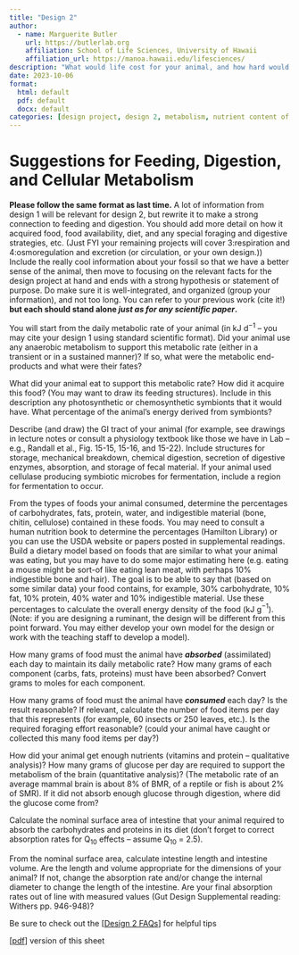 ```yaml
---
title: "Design 2"
author:
  - name: Marguerite Butler  
    url: https://butlerlab.org
    affiliation: School of Life Sciences, University of Hawaii
    affiliation_url: https://manoa.hawaii.edu/lifesciences/
description: "What would life cost for your animal, and how hard would it be to be in heat balance?"
date: 2023-10-06
format: 
  html: default 
  pdf: default
  docx: default
categories: [design project, design 2, metabolism, nutrient content of food, DMR, feeding, digestion, protein transport, carbohydrate transport, gut, small intestine  ]
---
```


# Suggestions for Feeding, Digestion, and Cellular Metabolism

__Please follow the same format as last time.__ A lot of information from design 1 will be relevant for design 2, but rewrite it to make a strong connection to feeding and digestion. You should add more detail on how it acquired food, food availability, diet, and any special foraging and digestive strategies, etc.  (Just FYI your remaining projects will cover 3:respiration and 4:osmoregulation and excretion (or circulation, or your own design.)) Include the really cool information about your fossil so that we have a better sense of the animal, then move to focusing on the relevant facts for the design project at hand and ends with a strong hypothesis or statement of purpose. Do make sure it is well-integrated, and organized (group your information), and not too long.  You can refer to your previous work (cite it!) __but each should stand alone _just as for any scientific paper_.__

You will start from the daily metabolic rate of your animal (in kJ d$^{-1}$ – you may cite your design 1 using standard scientific format).  Did your animal use any anaerobic metabolism to support this metabolic rate (either in a transient or in a sustained manner)?  If so, what were the metabolic end-products and what were their fates?

What did your animal eat to support this metabolic rate?  How did it acquire this food?  (You may want to draw its feeding structures).  Include in this description any photosynthetic or chemosynthetic symbionts that it would have.  What percentage of the animal’s energy derived from symbionts?

Describe (and draw) the GI tract of your animal (for example, see drawings in lecture notes or consult a physiology textbook like those we have in Lab – e.g., Randall et al., Fig. 15-15, 15-16, and 15-22).  Include structures for storage, mechanical breakdown, chemical digestion, secretion of digestive enzymes, absorption, and storage of fecal material.  If your animal used cellulase producing symbiotic microbes for fermentation, include a region for fermentation to occur.

From the types of foods your animal consumed, determine the percentages of carbohydrates, fats, protein, water, and indigestible material (bone, chitin, cellulose) contained in these foods.  You may need to consult a human nutrition book to determine the percentages (Hamilton Library) or you can use the USDA website or papers posted in supplemental readings.  Build a dietary model based on foods that are similar to what your animal was eating, but you may have to do some major estimating here (e.g. eating a mouse might be sort-of like eating lean meat, with perhaps 10% indigestible bone and hair).  The goal is to be able to say that (based on some similar data) your food contains, for example, 30% carbohydrate, 10% fat, 10% protein, 40% water and 10% indigestible material.  Use these percentages to calculate the overall energy density of the food (kJ g$^{-1}$). 
(Note:  if you are designing a ruminant, the design will be different from this point forward.  You may either develop your own model for the design or work with the teaching staff to develop a model).

How many grams of food must the animal have ___absorbed___ (assimilated) each day to maintain its daily metabolic rate?  How many grams of each component (carbs, fats, proteins) must have been absorbed?  Convert grams to moles for each component.

How many grams of food must the animal have ___consumed___ each day? Is the result reasonable?  If relevant, calculate the number of food items per day that this represents (for example, 60 insects or 250 leaves, etc.).  Is the required foraging effort reasonable? (could your animal have caught or collected this many food items per day?) 

How did your animal get enough nutrients (vitamins and protein – qualitative analysis)? How many grams of glucose per day are required to support the metabolism of the brain (quantitative analysis)? (The metabolic rate of an average mammal brain is about 8% of BMR, of a reptile or fish is about 2% of SMR).  If it did not absorb enough glucose through digestion, where did the glucose come from?

Calculate the nominal surface area of intestine that your animal required to absorb the carbohydrates and proteins in its diet (don’t forget to correct absorption rates for Q$_{10}$ effects – assume Q$_{10}$ = 2.5).  

From the nominal surface area, calculate intestine length and intestine volume.  Are the length and volume appropriate for the dimensions of your animal?  If not, change the absorption rate and/or change the internal diameter to change the length of the intestine.  Are your final absorption rates out of line with measured values (Gut Design Supplemental reading: Withers pp. 946-948)?

Be sure to check out the \[[Design 2 FAQs](design2-FAQ.qmd)\] for helpful tips

\[[pdf](2.FeedingDigestionDesign2.pdf)\] version of this sheet